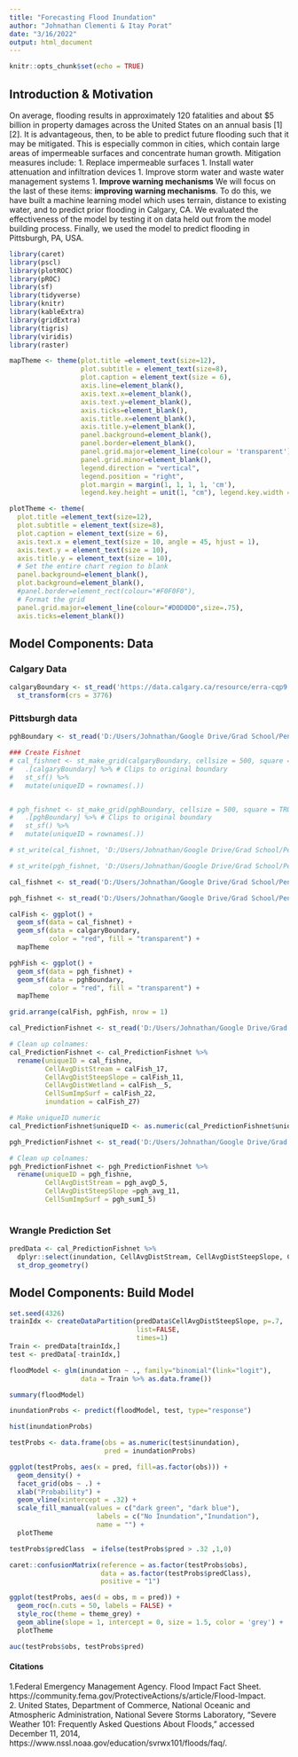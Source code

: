 ```yaml
---
title: "Forecasting Flood Inundation"
author: "Johnathan Clementi & Itay Porat"
date: "3/16/2022"
output: html_document
---
```


```r
knitr::opts_chunk$set(echo = TRUE)
```
## Introduction & Motivation
On average, flooding results in approximately 120 fatalities and about $5 billion in property damages across the United States on an annual basis [1][2]. It is advantageous, then, to be able to predict future flooding such that it may be mitigated. This is especially common in cities, which contain large areas of impermeable surfaces and concentrate human growth. Mitigation measures include:
1. Replace impermeable surfaces
1. Install water attenuation and infiltration devices
1. Improve storm water and waste water management systems
1. **Improve warning mechanisms**
We will focus on the last of these items: **improving warning mechanisms**. To do this, we have built a machine learning model which uses terrain, distance to existing water, and to predict prior flooding in Calgary, CA. We evaluated the effectiveness of the model by testing it on data held out from the model building process. Finally, we used the model to predict flooding in Pittsburgh, PA, USA.


```r
library(caret)
library(pscl)
library(plotROC)
library(pROC)
library(sf)
library(tidyverse)
library(knitr)
library(kableExtra)
library(gridExtra)
library(tigris)
library(viridis)
library(raster)
```

```r
mapTheme <- theme(plot.title =element_text(size=12),
                  plot.subtitle = element_text(size=8),
                  plot.caption = element_text(size = 6),
                  axis.line=element_blank(),
                  axis.text.x=element_blank(),
                  axis.text.y=element_blank(),
                  axis.ticks=element_blank(),
                  axis.title.x=element_blank(),
                  axis.title.y=element_blank(),
                  panel.background=element_blank(),
                  panel.border=element_blank(),
                  panel.grid.major=element_line(colour = 'transparent'),
                  panel.grid.minor=element_blank(),
                  legend.direction = "vertical", 
                  legend.position = "right",
                  plot.margin = margin(1, 1, 1, 1, 'cm'),
                  legend.key.height = unit(1, "cm"), legend.key.width = unit(0.2, "cm"))

plotTheme <- theme(
  plot.title =element_text(size=12),
  plot.subtitle = element_text(size=8),
  plot.caption = element_text(size = 6),
  axis.text.x = element_text(size = 10, angle = 45, hjust = 1),
  axis.text.y = element_text(size = 10),
  axis.title.y = element_text(size = 10),
  # Set the entire chart region to blank
  panel.background=element_blank(),
  plot.background=element_blank(),
  #panel.border=element_rect(colour="#F0F0F0"),
  # Format the grid
  panel.grid.major=element_line(colour="#D0D0D0",size=.75),
  axis.ticks=element_blank())
```

## Model Components: Data

### Calgary Data
```r
calgaryBoundary <- st_read('https://data.calgary.ca/resource/erra-cqp9.geojson') %>%
  st_transform(crs = 3776)
```


### Pittsburgh data
```r
pghBoundary <- st_read('D:/Users/Johnathan/Google Drive/Grad School/Penn_MUSA/Spring2022/675_LUaEModeling/Homework/3_ForecastingFloodInundation/PittsburghData/producedData/PGHCityBoundary_expanded.shp')
```

```r
### Create Fishnet
# cal_fishnet <- st_make_grid(calgaryBoundary, cellsize = 500, square = TRUE) %>%
#   .[calgaryBoundary] %>% # Clips to original boundary
#   st_sf() %>%
#   mutate(uniqueID = rownames(.))


# pgh_fishnet <- st_make_grid(pghBoundary, cellsize = 500, square = TRUE) %>%
#   .[pghBoundary] %>% # Clips to original boundary 
#   st_sf() %>%
#   mutate(uniqueID = rownames(.))

# st_write(cal_fishnet, 'D:/Users/Johnathan/Google Drive/Grad School/Penn_MUSA/Spring2022/675_LUaEModeling/Homework/3_ForecastingFloodInundation/CalgaryData/fishnet/cal_fishnet.shp')

# st_write(pgh_fishnet, 'D:/Users/Johnathan/Google Drive/Grad School/Penn_MUSA/Spring2022/675_LUaEModeling/Homework/3_ForecastingFloodInundation/PittsburghData/producedData/pgh_fishnet.shp')

cal_fishnet <- st_read('D:/Users/Johnathan/Google Drive/Grad School/Penn_MUSA/Spring2022/675_LUaEModeling/Homework/3_ForecastingFloodInundation/CalgaryData/fishnet/cal_fishnet.shp')

pgh_fishnet <- st_read('D:/Users/Johnathan/Google Drive/Grad School/Penn_MUSA/Spring2022/675_LUaEModeling/Homework/3_ForecastingFloodInundation/PittsburghData/producedData/pgh_fishnet.shp')
```

```r
calFish <- ggplot() +
  geom_sf(data = cal_fishnet) +
  geom_sf(data = calgaryBoundary, 
          color = "red", fill = "transparent") +
  mapTheme

pghFish <- ggplot() +
  geom_sf(data = pgh_fishnet) +
  geom_sf(data = pghBoundary, 
          color = "red", fill = "transparent") +
  mapTheme

grid.arrange(calFish, pghFish, nrow = 1)
```

```r
cal_PredictionFishnet <- st_read('D:/Users/Johnathan/Google Drive/Grad School/Penn_MUSA/Spring2022/675_LUaEModeling/Homework/3_ForecastingFloodInundation/CalgaryData/cal_toPredict.shp')

# Clean up colnames:
cal_PredictionFishnet <- cal_PredictionFishnet %>%
  rename(uniqueID = cal_fishne,
         CellAvgDistStream = calFish_17,
         CellAvgDistSteepSlope = calFish_11,
         CellAvgDistWetland = calFish__5,
         CellSumImpSurf = calFish_22,
         inundation = calFish_27)

# Make uniqueID numeric
cal_PredictionFishnet$uniqueID <- as.numeric(cal_PredictionFishnet$uniqueID)
```


```r
pgh_PredictionFishnet <- st_read('D:/Users/Johnathan/Google Drive/Grad School/Penn_MUSA/Spring2022/675_LUaEModeling/Homework/3_ForecastingFloodInundation/PittsburghData/pgh_ToPredict_FC.shp')

# Clean up colnames:
pgh_PredictionFishnet <- pgh_PredictionFishnet %>%
  rename(uniqueID = pgh_fishne,
         CellAvgDistStream = pgh_avgD_5,
         CellAvgDistSteepSlope =pgh_avg_11,
         CellSumImpSurf = pgh_sumI_5)
         
```

### Wrangle Prediction Set
```r
predData <- cal_PredictionFishnet %>%
  dplyr::select(inundation, CellAvgDistStream, CellAvgDistSteepSlope, CellAvgDistWetland, CellSumImpSurf, ) %>%
  st_drop_geometry()
```


## Model Components: Build Model

```r
set.seed(4326)
trainIdx <- createDataPartition(predData$CellAvgDistSteepSlope, p=.7,
                                list=FALSE,
                                times=1)
Train <- predData[trainIdx,]
test <- predData[-trainIdx,]
```

```r
floodModel <- glm(inundation ~ ., family="binomial"(link="logit"),
                  data = Train %>% as.data.frame())

summary(floodModel)
```

```r
inundationProbs <- predict(floodModel, test, type="response")

hist(inundationProbs)
```

```r
testProbs <- data.frame(obs = as.numeric(test$inundation),
                        pred = inundationProbs)

ggplot(testProbs, aes(x = pred, fill=as.factor(obs))) + 
  geom_density() +
  facet_grid(obs ~ .) + 
  xlab("Probability") + 
  geom_vline(xintercept = .32) +
  scale_fill_manual(values = c("dark green", "dark blue"),
                      labels = c("No Inundation","Inundation"),
                      name = "") +
  plotTheme
```

```r
testProbs$predClass  = ifelse(testProbs$pred > .32 ,1,0)

caret::confusionMatrix(reference = as.factor(testProbs$obs), 
                       data = as.factor(testProbs$predClass), 
                       positive = "1")

```

```r

ggplot(testProbs, aes(d = obs, m = pred)) + 
  geom_roc(n.cuts = 50, labels = FALSE) + 
  style_roc(theme = theme_grey) +
  geom_abline(slope = 1, intercept = 0, size = 1.5, color = 'grey') +
  plotTheme

auc(testProbs$obs, testProbs$pred)
```

#### Citations
1.Federal Emergency Management Agency. Flood Impact Fact Sheet. https://community.fema.gov/ProtectiveActions/s/article/Flood-Impact.   
2. United States, Department of Commerce, National Oceanic and Atmospheric Administration, National Severe Storms Laboratory, “Severe Weather 101: Frequently Asked Questions About Floods,” accessed December 11, 2014, https://www.nssl.noaa.gov/education/svrwx101/floods/faq/. 